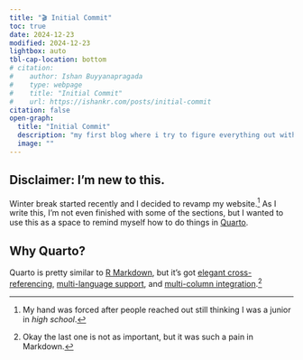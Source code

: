 ```yaml
---
title: "🎬 Initial Commit"
toc: true
date: 2024-12-23
modified: 2024-12-23
lightbox: auto
tbl-cap-location: bottom
# citation:
#    author: Ishan Buyyanapragada
#    type: webpage
#    title: "Initial Commit"
#    url: https://ishankr.com/posts/initial-commit
citation: false
open-graph:
  title: "Initial Commit"
  description: "my first blog where i try to figure everything out without freaking out 🤪"
  image: ""
---
```


## Disclaimer: I'm new to this.

Winter break started recently and I decided to revamp my website.[^reason] As I write this, I'm not even finished with some of the sections, but I wanted to use this as a space to remind myself how to do things in [Quarto](quarto.org). 


[^reason]: My hand was forced after people reached out still thinking I was a junior in _high school_.

## Why Quarto?

Quarto is pretty similar to [R Markdown](https://rmarkdown.rstudio.com/), but it's got [elegant cross-referencing](https://quarto.org/docs/authoring/cross-references.html), [multi-language support](https://quarto.org/docs/reference/cells/), and [multi-column integration](https://quarto.org/docs/authoring/figures.html#complex-layouts).[^not-important]

[^not-important]: Okay the last one is not as important, but it was such a pain in Markdown.

